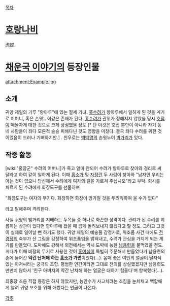 [[목차]]
= [[호랑나비]] =
虎蝶.


= [[채운국 이야기]]의 등장인물 =

attachment:Example.jpg

== 소개 ==

귀양 제일의 기루 "항아루"에 있는 절세 기녀. [[홍수려]]가 항아루에서 일하게 된 것을 계기로 어머니, 혹은 손윗누이같은 존재가 된다. [[홍수려]]가 관위가 정해지지 않았을 당시 [[호접]]이 매몰차게 대한 것으로 크게 상심했을 정도 [* 단 이것은 호접 뿐만이 아니라 자기 동네 사람들이 죄다 모른척 슬슬 피해다닌 것도 영향을 미쳤다. 결국 죄다 수려를 위한 것이었음이 드러나 기뻐하지만.] . 친우로는 [[벽박명]]의 손윗누이 [[벽가리]]가 있다. 

== 작중 활동 ==

[wiki:"홍장군" 수려의 어머니]가 죽고 얼마 안되어 수려가 항아루로 찾아와 경리로 써달라고 하여 같이 일하게 된다. 이때 [[홍소가]] 및 [[자정란]] 두 사람이 찾아와 "남자인 우리는 아는 것이 없으니 당신께서 수려에게 여자의 길을 가르쳐 주십시오"라고 부탁. 회시를 치르게 된 수려에게 화장도구를 선물하며 

"화장도구는 여자의 무기다. 화장하면 화장이 망가질 것을 두려워하여 울 수가 없다"

라고 말해주며 격려한다. 

사실 귀양의 밤거리를 지배하는 두목들 중 하나로 화끈한 성격이다. 관리가 된 수려를 괴롭히는 상관이 있다면 항아루에 왔을 때 곱게 돌려보내지 않겠다고 할 정도. 그리고 그것이 실제로 일어날 뻔 하기도 했다. 귀양 제일의 예술품 감정가로, 위조품 사건 때에도 [[전경장]]의 숙부가 산 그림을 감정하여 위조품임을 밝혀내고, 수려가 관심을 가지게 되는 계기를 만들었다. 도박에도 강해서 외전에서는 역시 도박에 능한 [[남용련]]을 물먹였을 정도. 게다가 이때 비장의 무기로 사용한 것이 [[홍여심]]이 특별히 주문해서 만들었다가 남용련의 손에 들어간 '''약간 난처해 하는 [[홍소가]] 가면'''이었다(...). 몸매 좋은 여인의 얼굴이 딸자식 있는 아저씨라는 궁극의 조합. 평범한 인간이라면 그대로 전의를 상실했겠지만 남용련도 만만치 않아서 '친구 아버지의 약간 난처해 하는 얼굴은 대하기 힘들다'며 항복했다(...).


최종장 즈음 직접 등장은 하지 않았지만, 능안수가 사고치려는 조짐을 눈치채고 백합에게 알려 귀양 보호를 위해 애썼다는 언급이 나온다.

[[각주]]
 
